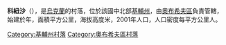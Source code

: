 {{coord|50|10|8|N|30|31|51|E|scale:30000|display=title}}

'''科紐沙'''（{{lang-uk|Конюша}}），是[[烏克蘭|烏克蘭]]的村落，位於該國中北部[[基輔州|基輔州]]，由[[奧布希夫區|奧布希夫區]]負責管轄，始建於年，面積平方公里，海拔高度米，2001年人口，人口密度每平方公里人。

{{DEFAULTSORT:Конюша}}
[[Category:基輔州村落|Category:基輔州村落]]
[[Category:奧布希夫區村落|Category:奧布希夫區村落]]


{{Kiev-geo-stub}}